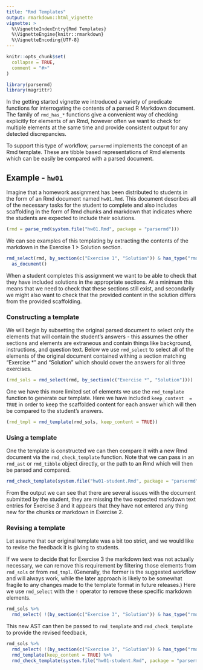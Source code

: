 ```yaml
---
title: "Rmd Templates"
output: rmarkdown::html_vignette
vignette: >
  %\VignetteIndexEntry{Rmd Templates}
  %\VignetteEngine{knitr::rmarkdown}
  %\VignetteEncoding{UTF-8}
---
```


```r
knitr::opts_chunk$set(
  collapse = TRUE,
  comment = "#>"
)

library(parsermd)
library(magrittr)
```


In the getting started vignette we introduced a variety of predicate functions for interrogating the contents of a parsed R Markdown document. The family of `rmd_has_*` functions give a convenient way of checking explicitly for elements of an Rmd, however often we want to check for multiple elements at the same time and provide consistent output for any detected discrepancies. 

To support this type of workflow, `parsermd` implements the concept of an Rmd template. These are tibble based representations of Rmd elements which can be easily be compared with a parsed document.



## Example - `hw01`

Imagine that a homework assignment has been distributed to students in the form of an Rmd document named `hw01.Rmd`. This document describes all of the necessary tasks for the student to complete and also includes scaffolding in the form of Rmd chunks and markdown that indicates where the students are expected to include their solutions.

```r
(rmd = parse_rmd(system.file("hw01.Rmd", package = "parsermd")))
```

We can see examples of this templating by extracting the contents of the markdown in the Exercise 1 > Solution section.

```r
rmd_select(rmd, by_section(c("Exercise 1", "Solution")) & has_type("rmd_markdown")) %>%
  as_document()
```

When a student completes this assignment we want to be able to check that they have included solutions in the appropriate sections. At a minimum this means that we need to check that these sections still exist, and secondarily we might also want to check that the provided content in the solution differs from the provided scaffolding.

### Constructing a template

We will begin by subsetting the original parsed document to select only the elements that will contain the student's answers - this assumes the other sections and elements are extraneous and contain things like background, instructions, and question text. Below we use `rmd_select` to select all of the elements of the original document contained withing a section matching "Exercise *" and "Solution" which should cover the answers for all three exercises.

```r
(rmd_sols = rmd_select(rmd, by_section(c("Exercise *", "Solution"))))
```

One we have this more limited set of elements we use the `rmd_template` function to generate our template. Here we have included `keep_content  = TRUE` in order to keep the scaffolded content for each answer which will then be compared to the student's answers.

```r
(rmd_tmpl = rmd_template(rmd_sols, keep_content = TRUE))
```

### Using a template

One the template is constructed we can then compare it with a new Rmd document via the `rmd_check_template` function. Note that we can pass in an `rmd_ast` or `rmd_tibble` object directly, or the path to an Rmd which will then be parsed and compared.

```r
rmd_check_template(system.file("hw01-student.Rmd", package = "parsermd"), rmd_tmpl)
```

From the output we can see that there are several issues with the document submitted by the student, they are missing the two expected markdown text entries for Exercise 3 and it appears that they have not entered any thing new for the chunks or markdown in Exercise 2.

### Revising a template

Let assume that our original template was a bit too strict, and we would like to revise the feedback it is giving to students. 

If we were to decide that for Exercise 3 the markdown text was not actually necessary, we can remove this requirement by filtering those elements from `rmd_sols` or from `rmd_tmpl`. (Generally, the former is the suggested workflow and will always work, while the later approach is likely to be somewhat fragile to any changes made to the template format in future releases.) Here we use `rmd_select` with the `!` operator to remove these specific markdown elements.

```r
rmd_sols %>%
  rmd_select( !(by_section(c("Exercise 3", "Solution")) & has_type("rmd_markdown")) )
```

This new AST can then be passed to `rmd_template` and `rmd_check_template` to provide the revised feedback,

```r
rmd_sols %>%
  rmd_select( !(by_section(c("Exercise 3", "Solution")) & has_type("rmd_markdown")) ) %>%
  rmd_template(keep_content = TRUE) %>%
  rmd_check_template(system.file("hw01-student.Rmd", package = "parsermd"), .)
```

